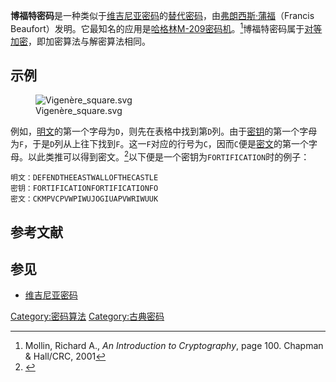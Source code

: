 '''博福特密码'''是一种类似于[[维吉尼亚密码|维吉尼亚密码]]的[[替代密码|替代密码]]，由[[弗朗西斯·蒲福|弗朗西斯·蒲福]]（Francis Beaufort）发明。它最知名的应用是[[M-209|哈格林M-209密码机]]。<ref>Mollin, Richard A., ''An Introduction to Cryptography'', page 100. Chapman & Hall/CRC, 2001</ref>博福特密码属于[[对等加密|对等加密]]，即加密算法与解密算法相同。

==示例==
[[File:Vigenère_square.svg|right]]

例如，[[明文|明文]]的第一个字母为<tt>D</tt>，则先在表格中找到第<tt>D</tt>列。由于[[密钥|密钥]]的第一个字母为<tt>F</tt>，于是<tt>D</tt>列从上往下找到<tt>F</tt>。这一<tt>F</tt>对应的行号为<tt>C</tt>，因而<tt>C</tt>便是[[密文|密文]]的第一个字母。以此类推可以得到密文。<ref>{{cite web|url=http://practicalcryptography.com/ciphers/beaufort-cipher/|title=Beaufort Cipher|publisher=Practical Cryptography|accessdate=2010-02-13|archive-date=2020-07-02|archive-url=https://web.archive.org/web/20200702153213/http://practicalcryptography.com/ciphers/beaufort-cipher/|dead-url=no}}</ref>以下便是一个密钥为<tt>FORTIFICATION</tt>时的例子：

 明文：<tt>DEFENDTHEEASTWALLOFTHECASTLE</tt>
 密钥：<tt>FORTIFICATIONFORTIFICATIONFO</tt>
 密文：<tt>CKMPVCPVWPIWUJOGIUAPVWRIWUUK</tt>

== 参考文献 ==
{{Reflist}}

== 参见 ==
* [[维吉尼亚密码|维吉尼亚密码]]

{{Cryptography navbox|classical}}

[[Category:密码算法|Category:密码算法]]
[[Category:古典密码|Category:古典密码]]

{{Crypto-stub}}